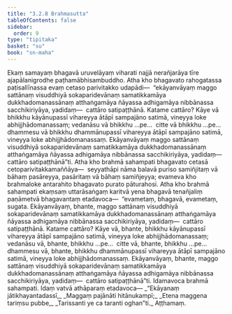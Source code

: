 ```yaml
---
title: "3.2.8 Brahmasutta"
tableOfContents: false
sidebar:
  order: 9
type: "tipitaka"
basket: "su"
book: "sn-maha"
---
```



<DynamicBreadcrumb />

<Division number="384" book="sn-maha" bookNo="14" page="145">

<Paragraph number="844" book="sn-maha">
Ekaṃ samayaṃ bhagavā uruvelāyaṃ viharati najjā nerañjarāya tīre ajapālanigrodhe paṭhamābhisambuddho. Atha kho bhagavato rahogatassa paṭisallīnassa evaṃ cetaso parivitakko udapādi—  “ekāyanvāyaṃ maggo sattānaṃ visuddhiyā sokaparidevānaṃ samatikkamāya dukkhadomanassānaṃ atthaṅgamāya ñāyassa adhigamāya nibbānassa sacchikiriyāya, yadidaṃ—  cattāro satipaṭṭhānā.
</Paragraph>

<Paragraph number="845" book="sn-maha">
Katame cattāro? Kāye vā bhikkhu kāyānupassī vihareyya ātāpī sampajāno satimā, vineyya loke abhijjhādomanassaṃ; vedanāsu vā bhikkhu …pe…  citte vā bhikkhu …pe…  dhammesu vā bhikkhu dhammānupassī vihareyya ātāpī sampajāno satimā, vineyya loke abhijjhādomanassaṃ. Ekāyanvāyaṃ maggo sattānaṃ visuddhiyā sokaparidevānaṃ samatikkamāya dukkhadomanassānaṃ atthaṅgamāya ñāyassa adhigamāya nibbānassa sacchikiriyāya, yadidaṃ—  cattāro satipaṭṭhānā”ti.
</Paragraph>

<Paragraph number="846" book="sn-maha">
Atha kho brahmā sahampati bhagavato cetasā cetoparivitakkamaññāya—  seyyathāpi nāma balavā puriso samiñjitaṃ vā bāhaṃ pasāreyya, pasāritaṃ vā bāhaṃ samiñjeyya; evameva kho brahmaloke antarahito bhagavato purato pāturahosi. Atha kho brahmā sahampati ekaṃsaṃ uttarāsaṅgaṃ karitvā yena bhagavā tenañjaliṃ paṇāmetvā bhagavantaṃ etadavoca—  “evametaṃ, bhagavā, evametaṃ, sugata. Ekāyanvāyaṃ, bhante, maggo sattānaṃ visuddhiyā sokaparidevānaṃ samatikkamāya dukkhadomanassānaṃ atthaṅgamāya ñāyassa adhigamāya nibbānassa sacchikiriyāya, yadidaṃ—  cattāro satipaṭṭhānā.
</Paragraph>

<Paragraph number="847" book="sn-maha">
Katame cattāro? Kāye vā, bhante, bhikkhu kāyānupassī vihareyya ātāpī sampajāno satimā, vineyya loke abhijjhādomanassaṃ; vedanāsu vā, bhante, bhikkhu …pe…  citte vā, bhante, bhikkhu …pe…  dhammesu vā, bhante, bhikkhu dhammānupassī vihareyya ātāpī sampajāno satimā, vineyya loke abhijjhādomanassaṃ. Ekāyanvāyaṃ, bhante, maggo sattānaṃ visuddhiyā sokaparidevānaṃ samatikkamāya dukkhadomanassānaṃ atthaṅgamāya ñāyassa adhigamāya nibbānassa sacchikiriyāya, yadidaṃ—  cattāro satipaṭṭhānā”ti.
</Paragraph>

<Paragraph number="848" book="sn-maha">
Idamavoca brahmā sahampati. Idaṃ vatvā athāparaṃ etadavoca—
</Paragraph>

<Paragraph number="849" type="verses" book="sn-maha">
_“Ekāyanaṃ jātikhayantadassī,_  
_Maggaṃ pajānāti hitānukampī;_  
_Etena maggena tariṃsu pubbe,_  
_Tarissanti ye ca taranti oghan”ti._  


</Paragraph>
</Division>

<Paragraph number="850" type="center" book="sn-maha">
Aṭṭhamaṃ.
</Paragraph>